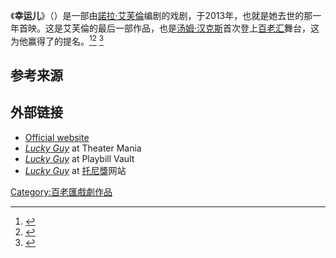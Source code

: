 {{Infobox play
| name       = 幸运儿<br />Lucky Guy
| image      = 
| image_size = 
| image_alt  = 
| caption    = 
| writer     = [[諾拉·艾芙倫|諾拉·艾芙倫]]
| premiere   = {{Start date|2013|4|01}}
| place      = [[美国|美国]][[纽约|纽约]]{{tsl|en|Broadhurst Theatre|布罗德赫斯特剧院|}}
| subject    = {{tsl|en|Mike McAlary||}} journalist career
}}

《'''幸运儿'''》（{{lang-en|Lucky Guy}}）是一部由[[諾拉·艾芙倫|諾拉·艾芙倫]]编剧的戏剧，于2013年，也就是她去世的那一年首映。这是艾芙倫的最后一部作品，也是[[汤姆·汉克斯|汤姆·汉克斯]]首次登上[[百老汇|百老汇]]舞台，这为他赢得了{{tsl|en|Tony Award for Best Actor in a Play|托尼奖最佳戏剧男演员}}的提名。<ref>{{cite news|last=Hetrick|first=Adam|url=http://www.playbill.com/news/article/nora-ephrons-lucky-guy-starring-tom-hanks-may-head-to-london|title=Nora Ephron's Lucky Guy, Starring Tom Hanks, May Head to London|work={{tsl|en|Playbill||}}|date=2013-05-17|accessdate=2014-08-31|dead-url=yes|archiveurl=https://web.archive.org/web/20140913010817/http://www.playbill.com/news/article/nora-ephrons-lucky-guy-starring-tom-hanks-may-head-to-london|archivedate=2014-09-13}}</ref><ref>{{cite web|url=https://www.npr.org/2013/04/01/175923676/tom-hanks-and-nora-ephrons-lucky-guy-make-their-broadway-debuts|title=Nora Ephron's 'Lucky Guy' And Tom Hanks Make Their Broadway Debuts|accessdate=2013-09-17|date=2013-04-01|publisher=[[全国公共广播电台|全国公共广播电台]]|author=Lunden, Jeff|archive-date=2013-06-04|archive-url=https://web.archive.org/web/20130604091139/http://www.npr.org/2013/04/01/175923676/tom-hanks-and-nora-ephrons-lucky-guy-make-their-broadway-debuts|dead-url=no}}</ref> <ref name=LGIBDB>{{cite web|url=http://www.ibdb.com/production.php?id=493577|title=Lucky Guy|accessdate=2013-04-27|date=|publisher=[[互聯網百老匯資料庫|互聯網百老匯資料庫]]|archive-date=2013-05-09|archive-url=https://web.archive.org/web/20130509061533/http://www.ibdb.com/production.php?id=493577|dead-url=no}}</ref>

== 参考来源 ==
<references />

== 外部链接 ==
* [http://www.luckyguyplay.com/ Official website] {{Wayback|url=http://www.luckyguyplay.com/ |date=20180714110639 }}
* [http://www.theatermania.com/broadway/lucky-guy_196289/ ''Lucky Guy''] {{Wayback|url=http://www.theatermania.com/broadway/lucky-guy_196289/ |date=20170430191050 }} at Theater Mania
* [http://www.playbillvault.com/Show/Detail/13987/Lucky-Guy ''Lucky Guy''] {{Wayback|url=http://www.playbillvault.com/Show/Detail/13987/Lucky-Guy |date=20150924121815 }} at Playbill Vault
* [http://www.tonyawards.com/en_US/news/articles/2013-03-29/201303291364586318479.html ''Lucky Guy''] {{Wayback|url=http://www.tonyawards.com/en_US/news/articles/2013-03-29/201303291364586318479.html |date=20130512051551 }} at [[托尼獎|托尼獎]]网站

[[Category:百老匯戲劇作品|Category:百老匯戲劇作品]]